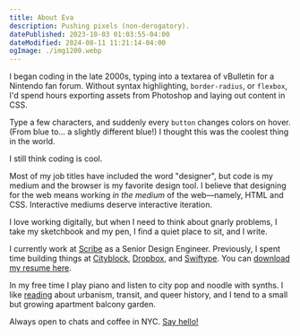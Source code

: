 ```yaml
---
title: About Eva
description: Pushing pixels (non-derogatory).
datePublished: 2023-10-03 01:03:55-04:00
dateModified: 2024-08-11 11:21:14-04:00
ogImage: ./img1200.webp
---
```



I began coding in the late 2000s, typing into a textarea of vBulletin for a Nintendo fan forum. Without syntax highlighting, `border-radius`, or `flexbox`, I'd spend hours exporting assets from Photoshop and laying out content in CSS.

Type a few characters, and suddenly every `button` changes colors on hover. (From blue to... a slightly different blue!) I thought this was the coolest thing in the world.

I still think coding is cool.

Most of my job titles have included the word "designer", but code is my medium and the browser is my favorite design tool. I believe that designing for the web means working _in the medium_ of the web—namely, HTML and CSS. Interactive mediums deserve interactive iteration.

I love working digitally, but when I need to think about gnarly problems, I take my sketchbook and my pen, I find a quiet place to sit, and I write.

I currently work at [Scribe](https://scribehow.com) as a Senior Design Engineer. Previously, I spent time building things at [Cityblock](https://cityblock.com), [Dropbox](https://dropbox.com), and [Swiftype](https://swiftype.com). You can [download my resume here](/downloads/eva-decker-resume.pdf).

In my free time I play piano and listen to city pop and noodle with synths. I like [reading](https://hardcover.app/@evadecker) about urbanism, transit, and queer history, and I tend to a small but growing apartment balcony garden.

Always open to chats and coffee in NYC. [Say hello!](mailto:hey@evadecker.com)

<BadgeBanner />
